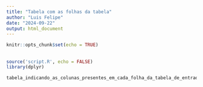 ```yaml
---
title: "Tabela com as folhas da tabela"
author: "Luis Felipe"
date: "2024-09-22"
output: html_document
---
```


```r
knitr::opts_chunk$set(echo = TRUE)
```

##

```r
source('script.R', echo = FALSE)
library(dplyr)

tabela_indicando_as_colunas_presentes_em_cada_folha_da_tabela_de_entrada %>% knitr::kable()
```
